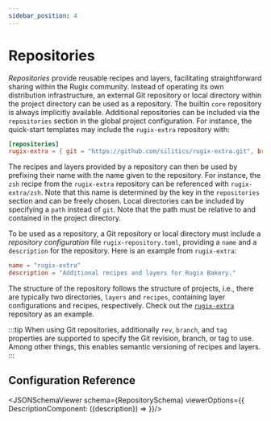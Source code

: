 ```yaml
---
sidebar_position: 4
---
```





# Repositories

_Repositories_ provide reusable recipes and layers, facilitating straightforward sharing within the Rugix community. Instead of operating its own distribution infrastructure, an external Git repository or local directory within the project directory can be used as a repository. The builtin `core` repository is always implicitly available. Additional repositories can be included via the `repositories` section in the global project configuration. For instance, the quick-start templates may include the `rugix-extra` repository with:

```toml
[repositories]
rugix-extra = { git = "https://github.com/silitics/rugix-extra.git", branch = "v0.8" }
```

The recipes and layers provided by a repository can then be used by prefixing their name with the name given to the repository. For instance, the `zsh` recipe from the `rugix-extra` repository can be referenced with `rugix-extra/zsh`. Note that this name is determined by the key in the `repositories` section and can be freely chosen. Local directories can be included by specifying a `path` instead of `git`.
Note that the path must be relative to and contained in the project directory.

To be used as a repository, a Git repository or local directory must include a _repository configuration_ file `rugix-repository.toml`, providing a `name` and a `description` for the repository. Here is an example from `rugix-extra`:

```toml
name = "rugix-extra"
description = "Additional recipes and layers for Rugix Bakery."
```

The structure of the repository follows the structure of projects, i.e., there are typically two directories, `layers` and `recipes`, containing layer configurations and recipes, respectively. Check out the [`rugix-extra`](https://github.com/silitics/rugix-extra) repository as an example.

:::tip
When using Git repositories, additionally `rev`, `branch`, and `tag` properties are supported to specify the Git revision, branch, or tag to use. Among other things, this enables semantic versioning of recipes and layers.
:::


## Configuration Reference

<JSONSchemaViewer schema={RepositorySchema} viewerOptions={{
    DescriptionComponent: ({description}) => <ReactMarkdown children={description} />
}}/>
